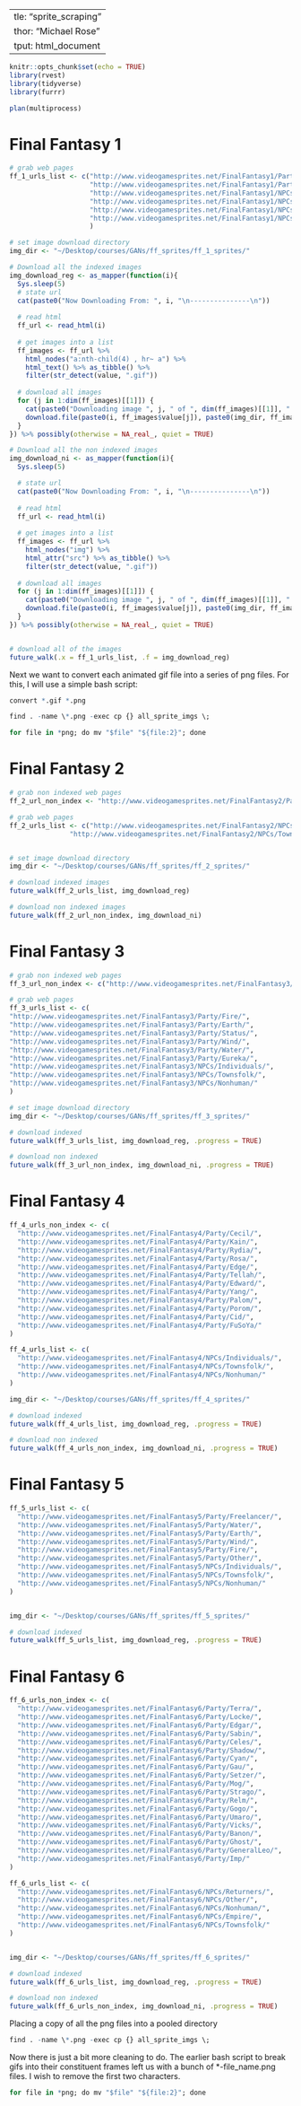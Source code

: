   ---
title: "sprite_scraping"
author: "Michael Rose"
output: html_document
---

```r
knitr::opts_chunk$set(echo = TRUE)
library(rvest)
library(tidyverse)
library(furrr)

plan(multiprocess)
```

# Final Fantasy 1

```r
# grab web pages
ff_1_urls_list <- c("http://www.videogamesprites.net/FinalFantasy1/Party/Before/", 
                    "http://www.videogamesprites.net/FinalFantasy1/Party/After/", 
                    "http://www.videogamesprites.net/FinalFantasy1/NPCs/Individuals/",
                    "http://www.videogamesprites.net/FinalFantasy1/NPCs/Townsfolk/",
                    "http://www.videogamesprites.net/FinalFantasy1/NPCs/Nonhuman/",
                    "http://www.videogamesprites.net/FinalFantasy1/NPCs/Individuals/"
                    )

# set image download directory
img_dir <- "~/Desktop/courses/GANs/ff_sprites/ff_1_sprites/"

# Download all the indexed images
img_download_reg <- as_mapper(function(i){
  Sys.sleep(5)
  # state url
  cat(paste0("Now Downloading From: ", i, "\n---------------\n"))
  
  # read html
  ff_url <- read_html(i)
  
  # get images into a list
  ff_images <- ff_url %>% 
    html_nodes("a:nth-child(4) , hr~ a") %>% 
    html_text() %>% as_tibble() %>% 
    filter(str_detect(value, ".gif"))
  
  # download all images 
  for (j in 1:dim(ff_images)[[1]]) {
    cat(paste0("Downloading image ", j, " of ", dim(ff_images)[[1]], " : Image Name: ", ff_images$value[j], "\n"))
    download.file(paste0(i, ff_images$value[j]), paste0(img_dir, ff_images$value[j]), mode = "w", method = "wget", cacheOK = TRUE)
  }
}) %>% possibly(otherwise = NA_real_, quiet = TRUE)

# Download all the non indexed images
img_download_ni <- as_mapper(function(i){
  Sys.sleep(5) 

  # state url
  cat(paste0("Now Downloading From: ", i, "\n---------------\n"))
  
  # read html
  ff_url <- read_html(i)
  
  # get images into a list
  ff_images <- ff_url %>% 
    html_nodes("img") %>%
    html_attr("src") %>% as_tibble() %>% 
    filter(str_detect(value, ".gif"))
  
  # download all images 
  for (j in 1:dim(ff_images)[[1]]) {
    cat(paste0("Downloading image ", j, " of ", dim(ff_images)[[1]], " : Image Name: ", ff_images$value[j], "\n"))
    download.file(paste0(i, ff_images$value[j]), paste0(img_dir, ff_images$value[j]), mode = "w", method = "wget", cacheOK = TRUE)
  }
}) %>% possibly(otherwise = NA_real_, quiet = TRUE)


# download all of the images
future_walk(.x = ff_1_urls_list, .f = img_download_reg)
```

Next we want to convert each animated gif file into a series of png files. For this, I will use a simple bash script: 

```r
convert *.gif *.png

find . -name \*.png -exec cp {} all_sprite_imgs \;

for file in *png; do mv "$file" "${file:2}"; done
```

# Final Fantasy 2

```r
# grab non indexed web pages
ff_2_url_non_index <- "http://www.videogamesprites.net/FinalFantasy2/Party/"

# grab web pages
ff_2_urls_list <- c("http://www.videogamesprites.net/FinalFantasy2/NPCs/Individuals/",
               "http://www.videogamesprites.net/FinalFantasy2/NPCs/Townsfolk/")


# set image download directory
img_dir <- "~/Desktop/courses/GANs/ff_sprites/ff_2_sprites/"

# download indexed images
future_walk(ff_2_urls_list, img_download_reg)

# download non indexed images
future_walk(ff_2_url_non_index, img_download_ni)
```

# Final Fantasy 3

```r
# grab non indexed web pages
ff_3_url_non_index <- c("http://www.videogamesprites.net/FinalFantasy3/Party/OnionKnight/")

# grab web pages 
ff_3_urls_list <- c(
"http://www.videogamesprites.net/FinalFantasy3/Party/Fire/",
"http://www.videogamesprites.net/FinalFantasy3/Party/Earth/",
"http://www.videogamesprites.net/FinalFantasy3/Party/Status/",
"http://www.videogamesprites.net/FinalFantasy3/Party/Wind/",
"http://www.videogamesprites.net/FinalFantasy3/Party/Water/",
"http://www.videogamesprites.net/FinalFantasy3/Party/Eureka/",
"http://www.videogamesprites.net/FinalFantasy3/NPCs/Individuals/",
"http://www.videogamesprites.net/FinalFantasy3/NPCs/Townsfolk/",
"http://www.videogamesprites.net/FinalFantasy3/NPCs/Nonhuman/"
)

# set image download directory
img_dir <- "~/Desktop/courses/GANs/ff_sprites/ff_3_sprites/"

# download indexed
future_walk(ff_3_urls_list, img_download_reg, .progress = TRUE)

# download non indexed 
future_walk(ff_3_url_non_index, img_download_ni, .progress = TRUE)
```

# Final Fantasy 4

```r
ff_4_urls_non_index <- c(
  "http://www.videogamesprites.net/FinalFantasy4/Party/Cecil/",
  "http://www.videogamesprites.net/FinalFantasy4/Party/Kain/",
  "http://www.videogamesprites.net/FinalFantasy4/Party/Rydia/",
  "http://www.videogamesprites.net/FinalFantasy4/Party/Rosa/",
  "http://www.videogamesprites.net/FinalFantasy4/Party/Edge/",
  "http://www.videogamesprites.net/FinalFantasy4/Party/Tellah/",
  "http://www.videogamesprites.net/FinalFantasy4/Party/Edward/",
  "http://www.videogamesprites.net/FinalFantasy4/Party/Yang/",
  "http://www.videogamesprites.net/FinalFantasy4/Party/Palom/",
  "http://www.videogamesprites.net/FinalFantasy4/Party/Porom/",
  "http://www.videogamesprites.net/FinalFantasy4/Party/Cid/",
  "http://www.videogamesprites.net/FinalFantasy4/Party/FuSoYa/"
)

ff_4_urls_list <- c(
  "http://www.videogamesprites.net/FinalFantasy4/NPCs/Individuals/",
  "http://www.videogamesprites.net/FinalFantasy4/NPCs/Townsfolk/",
  "http://www.videogamesprites.net/FinalFantasy4/NPCs/Nonhuman/"
)

img_dir <- "~/Desktop/courses/GANs/ff_sprites/ff_4_sprites/"

# download indexed
future_walk(ff_4_urls_list, img_download_reg, .progress = TRUE)

# download non indexed
future_walk(ff_4_urls_non_index, img_download_ni, .progress = TRUE)
```

# Final Fantasy 5

```r
ff_5_urls_list <- c(
  "http://www.videogamesprites.net/FinalFantasy5/Party/Freelancer/",
  "http://www.videogamesprites.net/FinalFantasy5/Party/Water/",
  "http://www.videogamesprites.net/FinalFantasy5/Party/Earth/",
  "http://www.videogamesprites.net/FinalFantasy5/Party/Wind/",
  "http://www.videogamesprites.net/FinalFantasy5/Party/Fire/",
  "http://www.videogamesprites.net/FinalFantasy5/Party/Other/",
  "http://www.videogamesprites.net/FinalFantasy5/NPCs/Individuals/",
  "http://www.videogamesprites.net/FinalFantasy5/NPCs/Townsfolk/",
  "http://www.videogamesprites.net/FinalFantasy5/NPCs/Nonhuman/"
)


img_dir <- "~/Desktop/courses/GANs/ff_sprites/ff_5_sprites/"

# download indexed
future_walk(ff_5_urls_list, img_download_reg, .progress = TRUE)
```

# Final Fantasy 6

```r
ff_6_urls_non_index <- c(
  "http://www.videogamesprites.net/FinalFantasy6/Party/Terra/",
  "http://www.videogamesprites.net/FinalFantasy6/Party/Locke/",
  "http://www.videogamesprites.net/FinalFantasy6/Party/Edgar/",
  "http://www.videogamesprites.net/FinalFantasy6/Party/Sabin/",
  "http://www.videogamesprites.net/FinalFantasy6/Party/Celes/",
  "http://www.videogamesprites.net/FinalFantasy6/Party/Shadow/",
  "http://www.videogamesprites.net/FinalFantasy6/Party/Cyan/",
  "http://www.videogamesprites.net/FinalFantasy6/Party/Gau/",
  "http://www.videogamesprites.net/FinalFantasy6/Party/Setzer/",
  "http://www.videogamesprites.net/FinalFantasy6/Party/Mog/",
  "http://www.videogamesprites.net/FinalFantasy6/Party/Strago/",
  "http://www.videogamesprites.net/FinalFantasy6/Party/Relm/",
  "http://www.videogamesprites.net/FinalFantasy6/Party/Gogo/",
  "http://www.videogamesprites.net/FinalFantasy6/Party/Umaro/",
  "http://www.videogamesprites.net/FinalFantasy6/Party/Vicks/",
  "http://www.videogamesprites.net/FinalFantasy6/Party/Banon/",
  "http://www.videogamesprites.net/FinalFantasy6/Party/Ghost/",
  "http://www.videogamesprites.net/FinalFantasy6/Party/GeneralLeo/", 
  "http://www.videogamesprites.net/FinalFantasy6/Party/Imp/"
)

ff_6_urls_list <- c(
  "http://www.videogamesprites.net/FinalFantasy6/NPCs/Returners/",
  "http://www.videogamesprites.net/FinalFantasy6/NPCs/Other/",
  "http://www.videogamesprites.net/FinalFantasy6/NPCs/Nonhuman/",
  "http://www.videogamesprites.net/FinalFantasy6/NPCs/Empire/",
  "http://www.videogamesprites.net/FinalFantasy6/NPCs/Townsfolk/"
)


img_dir <- "~/Desktop/courses/GANs/ff_sprites/ff_6_sprites/"

# download indexed
future_walk(ff_6_urls_list, img_download_reg, .progress = TRUE)

# download non indexed
future_walk(ff_6_urls_non_index, img_download_ni, .progress = TRUE)
```

Placing a copy of all the png files into a pooled directory

```r
find . -name \*.png -exec cp {} all_sprite_imgs \;
```

Now there is just a bit more cleaning to do. The earlier bash script to break gifs into their constituent frames left us with a bunch of *-file_name.png files. I wish to remove the first two characters. 

```r
for file in *png; do mv "$file" "${file:2}"; done
```
